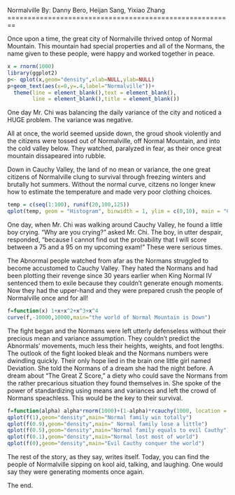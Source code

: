Normalville 
By: Danny Bero, Heijan Sang, Yixiao Zhang
========================================================

Once upon a time, the great city of Normalville thrived ontop of Normal Mountain. This mountain had special properties and all of the Normans, the name given to these people, were happy and worked together in peace. 

```r
x = rnorm(1000)
library(ggplot2)
p<- qplot(x,geom="density",xlab=NULL,ylab=NULL)
p+geom_text(aes(x=0,y=.4,label="Normalville"))+
  theme(line = element_blank(),text = element_blank(),
        line = element_blank(),title = element_blank())
```


One day Mr. Chi was balancing the daily variance of the city and noticed a HUGE problem. The variance was negative. 

All at once, the world seemed upside down, the groud shook violently and the citizens were tossed out of Normalville, off Normal Mountain, and into the cold valley below. They watched, paralyzed in fear, as their once great mountain dissapeared into rubble. 

Down in Cauchy Valley, the land of no mean or variance, the one great citizens of Normalville clung to survival through freezing winters and brutally hot summers. Without the normal curve, citzens no longer knew how to estimate the temperature and made very poor clothing choices. 

```r
temp = c(seq(1:100), runif(20,100,125))
qplot(temp, geom = "Histogram", binwidth = 1, ylim = c(0,10), main = "Cauchy Valley: Normal Mountain = Rubble")
```

One day, when Mr. Chi was walking around Cauchy Valley, he found a little boy crying. "Why are you crying?" asked Mr. Chi. The boy, in utter despair, responded, "because I cannot find out the probability that I will score between a 75 and a 95 on my upcoming exam!" These were serious times. 

The Abnormal people watched from afar as the Normans struggled to become accustomed to Cauchy Valley. They hated the Normans and had been plotting their revenge since 30 years  earlier when King Normal IV sentenced them to exile because they couldn't generate enough moments. Now they had the upper-hand and they were prepared crush the people of Normalville once and for all!

```r
f=function(x) 1+x+x^2+x^3+x^4
curve(f,-10000,10000,main="the world of Normal Mountain is Down")
```


The fight began and the Normans were left utterly defenseless without their precious mean and variance assumption. They couldn't predict the Abnormals' movements, much less their heights, weights, and foot lengths. The outlook of the fight looked bleak and the Normans numbers were dwindling quickly. Their only hope lied in the brain one little girl named Deviation. She told the Normans of a dream she had the night before. A dream about "The Great Z Score," a diety who could save the Normans from the rather precarious situation they found themselves in. She spoke of the power of standardizing using means and variances and left the crowd of Normans speachless. This would be the key to their survival. 

```r
f=function(alpha) alpha*rnorm(1000)+(1-alpha)*rcauchy(1000, location = 0, scale = 1)
qplot(f(1),geom="density",main="Normal family win totally")
qplot(f(0.9),geom="density",main=" Normal family lose a little")
qplot(f(0.5),geom="density",main="Normal family equals to evil Cauthy")
qplot(f(0.1),geom="density",main="Normal lost most of world")
qplot(f(0),geom="density",main="Evil Cauthy conquer the world")

```


The rest of the story, as they say, writes itself. Today, you can find the people of Normalville sipping on kool aid, talking, and laughing. One would say they were generating moments once again. 

The end. 




